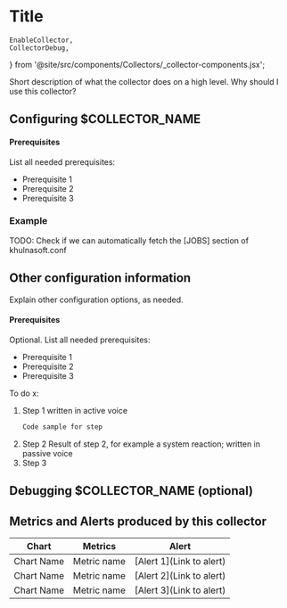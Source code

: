 <!--
title: $COLLECTOR_NAME monitoring with Khulnasoft
description: Short summary (will be displayed in search engines)
custom_edit_url: Edit URL of the source file
keywords: [keywords, describing, the main topics]
-->

# Title

	EnableCollector,
	CollectorDebug,
} from '@site/src/components/Collectors/_collector-components.jsx';

Short description of what the collector does on a high level.
Why should I use this collector?

## Configuring $COLLECTOR_NAME

#### Prerequisites

List all needed prerequisites:

- Prerequisite 1
- Prerequisite 2
- Prerequisite 3

<CollectorConfiguration configURL="" moduleName="PLUGIN/COLLECTOR.conf" />

### Example

TODO: Check if we can automatically fetch the [JOBS] section of khulnasoft.conf

## Other configuration information

Explain other configuration options, as needed.

#### Prerequisites

<!-- If there is only one requirement, use a paragraph instead of a single bullet item. Bullets are social animals and only appear in groups of 2 or more :) -->

Optional. List all needed prerequisites:

- Prerequisite 1
- Prerequisite 2
- Prerequisite 3

To do x:

1. Step 1 written in active voice
   ```bash
   Code sample for step
   ```
2. Step 2
   Result of step 2, for example a system reaction; written in passive voice
3. Step 3

## Debugging $COLLECTOR_NAME (optional)

<CollectorDebug pluginName="" collectorName="" />

## Metrics and Alerts produced by this collector

| Chart      | Metrics     | Alert                    |
| ---------- | ----------- | ------------------------ |
| Chart Name | Metric name | [Alert 1](Link to alert) |
| Chart Name | Metric name | [Alert 2](Link to alert) |
| Chart Name | Metric name | [Alert 3](Link to alert) |
